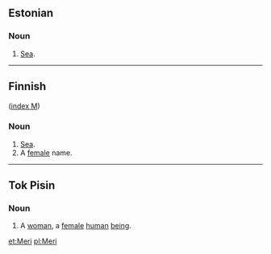 ==Estonian==

===Noun===

# [[Sea]].
----
==Finnish==
([[Wiktionary:Finnish_index_m|index M]])

===Noun===

# [[Sea]].
# A [[female]] name.

----
==Tok Pisin==

===Noun===

# A [[woman]], a [[female]] [[human]] [[being]].

[[et:Meri]]
[[pl:Meri]]